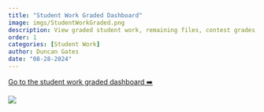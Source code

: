 ```yaml
---
title: "Student Work Graded Dashboard"
image: imgs/StudentWorkGraded.png
description: View graded student work, remaining files, contest grades, and see the % proficient and on grade level after assignments have been submitted and graded in the above dashboard.
order: 1
categories: [Student Work]
author: Duncan Gates
date: "08-28-2024"
---
```


[Go to the student work graded dashboard ➡️](https://tl-data.teachinglab.org/student_work_graded/)

![](imgs/student_work_viewer.png)
